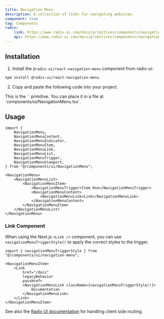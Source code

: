 ```yaml
---
title: Navigation Menu
description: A collection of links for navigating websites.
component: true
tag: Components
radix:
    link: https://www.radix-ui.com/docs/primitives/components/navigation-menu
    api: https://www.radix-ui.com/docs/primitives/components/navigation-menu#api-reference
---
```


<ComponentExample src="src/components/examples/NavigationMenuDemo.tsx">
    <NavigationMenuDemo />
</ComponentExample>

## Installation

1. Install the `@radix-ui/react-navigation-menu` component from radix-ui:

```bash
npm install @radix-ui/react-navigation-menu
```

2. Copy and paste the following code into your project.

<ComponentSource src="src/components/ui/NavigationMenu.tsx" />

<Alert variant="outline">
    This is the `<NavigationMenu />` primitive. You can place it in a file at
    `components/ui/NavigationMenu.tsx`.
</Alert>

## Usage

```tsx
import {
    NavigationMenu,
    NavigationMenuContent,
    NavigationMenuIndicator,
    NavigationMenuItem,
    NavigationMenuLink,
    NavigationMenuList,
    NavigationMenuTrigger,
    NavigationMenuViewport,
} from "@/components/ui/NavigationMenu";
```

```tsx
<NavigationMenu>
    <NavigationMenuList>
        <NavigationMenuItem>
            <NavigationMenuTrigger>Item One</NavigationMenuTrigger>
            <NavigationMenuContent>
                <NavigationMenuLink>Link</NavigationMenuLink>
            </NavigationMenuContent>
        </NavigationMenuItem>
    </NavigationMenuList>
</NavigationMenu>
```

### Link Component

When using the Next.js `<Link />` component, you can use `navigationMenuTriggerStyle()` to apply the correct styles to the trigger.

```tsx
import { navigationMenuTriggerStyle } from "@/components/ui/navigation-menu";
```

```tsx {3-5}
<NavigationMenuItem>
    <Link
        href="/docs"
        legacyBehavior
        passHref>
        <NavigationMenuLink className={navigationMenuTriggerStyle()}>
            Documentation
        </NavigationMenuLink>
    </Link>
</NavigationMenuItem>
```

See also the [Radix UI documentation](https://www.radix-ui.com/docs/primitives/components/navigation-menu#with-client-side-routing) for handling client side routing.
